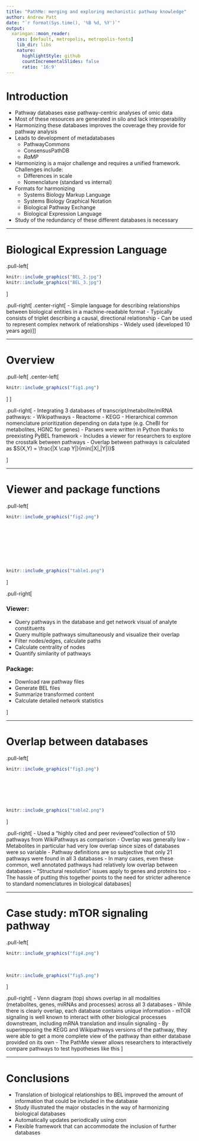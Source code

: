```yaml
---
title: "PathMe: merging and exploring mechanistic pathway knowledge"
author: Andrew Patt
date: "`r format(Sys.time(), '%B %d, %Y')`"
output:
  xaringan::moon_reader:
    css: [default, metropolis, metropolis-fonts]
    lib_dir: libs
    nature:
      highlightStyle: github
      countIncrementalSlides: false
      ratio: '16:9'
---
```


<style>
p.caption {
  font-size: 0.6em;
}

.center-left {
  position:          relative;
  top:               50%;
  transform:         translateY(50%);
}
.center-right {
  position:          relative;
  top:               50%;
  transform:         translateY(10%);
}
</style>

# Introduction

- Pathway databases ease pathway-centric analyses of omic data
- Most of these resources are generated in silo and lack interoperability
- Harmonizing these databases improves the coverage they provide for pathway analysis
- Leads to development of metadatabases
  - PathwayCommons
  - ConsensusPathDB
  - *RaMP*
- Harmonizing is a major challenge and requires a unified framework. Challenges include:
  - Differences in scale
  - Nomenclature (standard vs internal)
- Formats for harmonizing 
  - Systems Biology Markup Language
  - Systems Biology Graphical Notation
  - Biological Pathway Exchange
  - Biological Expression Language
- Study of the redundancy of these different databases is necessary

---

# Biological Expression Language

.pull-left[
```r
knitr::include_graphics("BEL_2.jpg")
knitr::include_graphics("BEL_3.jpg")
```
]

.pull-right[
.center-right[
- Simple language for describing relationships between biological
entities in a machine-readable format 
- Typically consists of triplet describing a causal, directional relationship
- Can be used to represent complex network of relationships
- Widely used (developed 10 years ago)
]
]

---

# Overview

.pull-left[
.center-left[
```r
knitr::include_graphics("fig1.png")
```
]
]

.pull-right[
- Integrating 3 databases of transcript/metabolite/miRNA pathways:
  - Wikipathways
  - Reactome
  - KEGG
- Hierarchical common nomenclature prioritization depending on data
type (e.g. CheBI for metabolites, HGNC for genes) 
- Parsers were written in Python thanks to preexisting PyBEL framework
- Includes a viewer for researchers to explore the crosstalk between pathways
- Overlap between pathways is calculated as $S(X,Y) = \frac{|X \cap Y|}{min(|X|,|Y|)}$

]

---

# Viewer and package functions

.pull-left[
```r
knitr::include_graphics("fig2.png")
```
</br>
</br>
</br>
</br>
</br>
</br>
```r
knitr::include_graphics("table1.png")
```
]

.pull-right[

### Viewer:
- Query pathways in the database and get network visual of analyte constituents
- Query multiple pathways simultaneously and visualize their overlap
- Filter nodes/edges, calculate paths
- Calculate centrality of nodes
- Quantify similarity of pathways

### Package:
- Download raw pathway files
- Generate BEL files
- Summarize transformed content
- Calculate detailed network statistics

]

---

# Overlap between databases

.pull-left[
```r
knitr::include_graphics("fig3.png")
```
</br>
</br>
</br>
</br>
```r
knitr::include_graphics("table2.png")
```
]

.pull-right[
- Used a "highly cited and peer reviewed "collection of 510 pathways from WikiPathways as comparison
- Overlap was generally low
  - Metabolites in particular had very low overlap since sizes of databases were so variable
  - Pathway definitions are so subjective that only 21 pathways were found in all 3 databases
	- In many cases, even these common, well annotated pathways had relatively low overlap between databases
  - "Structural resolution" issues apply to genes and proteins too
- The hassle of putting this together points to the need for stricter adherence to standard nomenclatures in biological databases
]

---

# Case study: mTOR signaling pathway 

.pull-left[
```r
knitr::include_graphics("fig4.png")
```
</br>

```r
knitr::include_graphics("fig5.png")
```
]

.pull-right[
- Venn diagram (top) shows overlap in all modalities (metabolites, genes, miRNAs and processes) across all 3 databases
- While there is clearly overlap, each database contains unique information
- mTOR signaling is well known to interact with other biological processes downstream, including mRNA translation and insulin signaling
- By superimposing the KEGG and Wikipathways versions of the pathway, they were able to get a more complete view of the pathway than either database provided on its own
- The PathMe viewer allows researchers to interactively compare pathways to test hypotheses like this 
]

---

# Conclusions

- Translation of biological relationships to BEL improved the amount of information that could be included in the database
- Study illustrated the major obstacles in the way of harmonizing biological databases
- Automatically updates periodically using cron
- Flexible framework that can accommodate the inclusion of further databases

